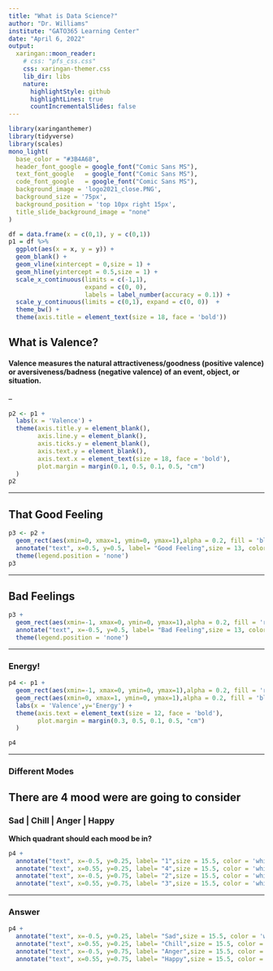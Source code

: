 ```yaml
---
title: "What is Data Science?"
author: "Dr. Williams"
institute: "GATO365 Learning Center"
date: "April 6, 2022"
output:
  xaringan::moon_reader:
    # css: "pfs_css.css"
    css: xaringan-themer.css
    lib_dir: libs
    nature:
      highlightStyle: github
      highlightLines: true
      countIncrementalSlides: false
---
```


<!-- cChange font titles sizes -->

<!-- <style type="text/css"> -->
<!-- .remark-slide-content p, ul, ol, li { -->
<!-- font-size: 19px; -->
<!-- padding: 0.25em 0.25em 0.25em 0.25em; -->
<!-- } -->
<!-- .remark-slide-content  { -->
<!-- font-size: 28px; -->
<!-- padding: 0.5em 0.5em 0.5em 0.5em; -->
<!-- } -->
<!-- </style> -->


```r
library(xaringanthemer)
library(tidyverse)
library(scales)
mono_light(
  base_color = "#3B4A68",
  header_font_google = google_font("Comic Sans MS"),
  text_font_google   = google_font("Comic Sans MS"),
  code_font_google   = google_font("Comic Sans MS"),
  background_image = 'logo2021_close.PNG',
  background_size = '75px',
  background_position = 'top 10px right 15px',
  title_slide_background_image = "none"
)
```


```r
df = data.frame(x = c(0,1), y = c(0,1))
p1 = df %>% 
  ggplot(aes(x = x, y = y)) +
  geom_blank() +
  geom_vline(xintercept = 0,size = 1) +
  geom_hline(yintercept = 0.5,size = 1) +
  scale_x_continuous(limits = c(-1,1), 
                     expand = c(0, 0),
                     labels = label_number(accuracy = 0.1)) +
  scale_y_continuous(limits = c(0,1), expand = c(0, 0))  +
  theme_bw() +
  theme(axis.title = element_text(size = 18, face = 'bold'))

```


## What is Valence?

#### Valence measures the natural **attractiveness/goodness (positive valence)** or **aversiveness/badness (negative valence)** of an event, object, or situation. 

--

```r
p2 <- p1 +
  labs(x = 'Valence') +
  theme(axis.title.y = element_blank(),
        axis.line.y = element_blank(),
        axis.ticks.y = element_blank(),
        axis.text.y = element_blank(),
        axis.text.x = element_text(size = 18, face = 'bold'),
        plot.margin = margin(0.1, 0.5, 0.1, 0.5, "cm")
  ) 
p2
```


---

## That Good Feeling

```r
p3 <- p2 +
  geom_rect(aes(xmin=0, xmax=1, ymin=0, ymax=1),alpha = 0.2, fill = 'blue') +
  annotate("text", x=0.5, y=0.5, label= "Good Feeling",size = 13, color = 'white') +
  theme(legend.position = 'none')
p3 
```


---

## Bad Feelings

```r
p3 +
  geom_rect(aes(xmin=-1, xmax=0, ymin=0, ymax=1),alpha = 0.2, fill = 'red') +
  annotate("text", x=-0.5, y=0.5, label= "Bad Feeling",size = 13, color = 'white') +
  theme(legend.position = 'none')

```

---

### Energy!


```r
p4 <- p1 +
  geom_rect(aes(xmin=-1, xmax=0, ymin=0, ymax=1),alpha = 0.2, fill = 'red') +
  geom_rect(aes(xmin=0, xmax=1, ymin=0, ymax=1),alpha = 0.2, fill = 'blue') +
  labs(x = 'Valence',y='Energy') +
  theme(axis.text = element_text(size = 12, face = 'bold'),
        plot.margin = margin(0.3, 0.5, 0.1, 0.5, "cm")
  )

p4
```


---

### Different Modes 
There are 4 mood were are going to consider
--

### **Sad** |  **Chill** | **Anger** | **Happy**

**Which quadrant should each mood be in?**

```r
p4 +
  annotate("text", x=-0.5, y=0.25, label= "1",size = 15.5, color = 'white') +
  annotate("text", x=0.55, y=0.25, label= "4",size = 15.5, color = 'white') +
  annotate("text", x=-0.5, y=0.75, label= "2",size = 15.5, color = 'white') +
  annotate("text", x=0.55, y=0.75, label= "3",size = 15.5, color = 'white')
```

---

### Answer
```r
p4 +
  annotate("text", x=-0.5, y=0.25, label= "Sad",size = 15.5, color = 'white') +
  annotate("text", x=0.55, y=0.25, label= "Chill",size = 15.5, color = 'white') +
  annotate("text", x=-0.5, y=0.75, label= "Anger",size = 15.5, color = 'white') +
  annotate("text", x=0.55, y=0.75, label= "Happy",size = 15.5, color = 'white')
```
